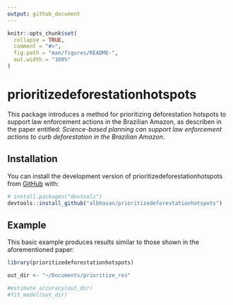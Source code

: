 ```yaml
---
output: github_document
---
```


<!-- README.md is generated from README.Rmd. Please edit that file -->

```r
knitr::opts_chunk$set(
  collapse = TRUE,
  comment = "#>",
  fig.path = "man/figures/README-",
  out.width = "100%"
)
```

# prioritizedeforestationhotspots

<!-- badges: start -->
<!-- badges: end -->

This package introduces a method for prioritizing deforestation hotspots to support law enforcement actions in the Brazilian Amazon, as describen in the paper entitled: *Science-based planning can support law enforcement actions to curb deforestation in the Brazilian Amazon*.


## Installation

You can install the development version of prioritizedeforestationhotspots from [GitHub](https://github.com/) with:

``` r
# install.packages("devtools")
devtools::install_github("albhasan/prioritizedeforestationhotspots")
```

## Example

This basic example produces results similar to those shown in the aforementioned paper:

```r
library(prioritizedeforestationhotspots)

out_dir <- "~/Documents/prioritize_res"

#estimate_accuracy(out_dir)
#fit_model(out_dir)

```

